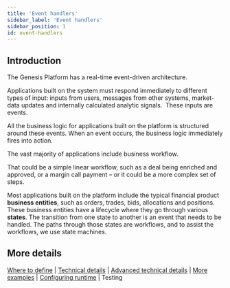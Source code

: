 ```yaml
---
title: 'Event handlers'
sidebar_label: 'Event handlers'
sidebar_position: 1
id: event-handlers
---
```



## Introduction

The Genesis Platform has a real-time event-driven architecture.

Applications built on the system must respond immediately to different types of input: inputs from users, messages from other systems, market-data updates and internally calculated analytic signals.  These inputs are events.

All the business logic for applications built on the platform is structured around these events. When an event occurs, the business logic immediately fires into action.

The vast majority of applications include business workflow.

That could be a simple linear workflow, such as a deal being enriched and approved, or a margin call payment – or it could be a more complex set of steps.

Most applications built on the platform include the typical financial product **business entities**, such as orders, trades, bids, allocations and positions. These business entities have a lifecycle where they go through various **states**. The transition from one state to another is an event that needs to be handled. The paths through those states are workflows, and to assist the workflows, we use state machines.

## More details
[Where to define](/creating-applications/defining-your-application/business-logic/event-handlers/event-handler-define/) | [Technical details](/creating-applications/defining-your-application/business-logic/event-handlers/eh-technical-details/) |  [Advanced technical details](/creating-applications/defining-your-application/business-logic/event-handlers/eh-advanced-technical-details/) | [More examples](/creating-applications/defining-your-application/business-logic/event-handlers/eh-more-examples/) | [Configuring runtime](/creating-applications/defining-your-application/business-logic/event-handlers/eh-configuring-runtime/) | Testing

